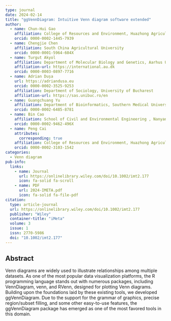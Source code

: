 ```yaml
---
type: journal
date: 2024-02-14
title: "ggVennDiagram: Intuitive Venn diagram software extended"
author:
  - name: Chun-Hui Gao
    affiliation: College of Resources and Environment, Huazhong Agricultural University, China
    orcid: 0000-0002-1445-7939
  - name: Chengjie Chen
    affiliation: South China Agricultural University
    orcid: 0000-0001-5964-604X
  - name: Turgut Akyol
    affiliation: Department of Molecular Biology and Genetics, Aarhus University
    affiliation-url: https://international.au.dk
    orcid: 0000-0003-0897-7716
  - name: Adrian Dușa
    url: https://adriandusa.eu
    orcid: 0000-0002-3525-9253
    affiliation: Department of Sociology, University of Bucharest
    affiliation-url: https://sas.unibuc.ro/en
  - name: Guangchuang Yu
    affiliation: Department of Bioinformatics, Southern Medical University, China
    orcid: 0000-0002-6485-8781
  - name: Bin Cao
    affiliation: School of Civil and Environmental Engineering , Nanyang Technological University, Singapore
    orcid: 0000-0002-9462-496X
  - name: Peng Cai
    attributes:
      corresponding: true
    affiliation: College of Resources and Environment, Huazhong Agricultural University, China
    orcid: 0000-0002-3103-1542
categories:
  - Venn diagram
pub-info:
  links:
    - name: Journal
      url: https://onlinelibrary.wiley.com/doi/10.1002/imt2.177
      icon: fa-solid fa-scroll
    - name: PDF
      url: 2024-IMETA.pdf
      icon: fa-solid fa-file-pdf
citation:
  type: article-journal
  url: https://onlinelibrary.wiley.com/doi/10.1002/imt2.177
  publisher: "Wiley"
  container-title: "iMeta"
  volume: 3
  issue: 1
  issn: 2770-5986
  doi: "10.1002/imt2.177"
---
```


## Abstract

Venn diagrams are widely used to illustrate relationships among multiple datasets. As one of the most popular data visualization platforms, the R programming language stands out with numerous packages, including VennDiagram, venn, and RVenn, designed for plotting Venn diagrams. Building upon the foundations laid by these existing tools, we developed ggVennDiagram. Due to the support for the grammar of graphics, precise region/subset filling, and some other easy-to-use features, the ggVennDiagram package has emerged as one of the most favored tools in this domain.
